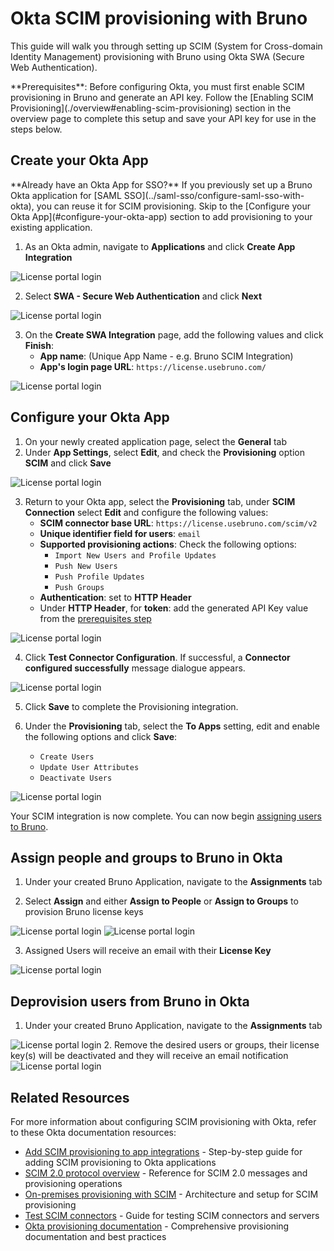 

# Okta SCIM provisioning with Bruno

This guide will walk you through setting up SCIM (System for Cross-domain Identity Management) provisioning with Bruno using Okta SWA (Secure Web Authentication).

<Callout type="info">
**Prerequisites**: Before configuring Okta, you must first enable SCIM provisioning in Bruno and generate an API key. Follow the [Enabling SCIM Provisioning](./overview#enabling-scim-provisioning) section in the overview page to complete this setup and save your API key for use in the steps below.
</Callout>

## Create your Okta App

<Callout type="info">
**Already have an Okta App for SSO?** If you previously set up a Bruno Okta application for [SAML SSO](../saml-sso/configure-saml-sso-with-okta), you can reuse it for SCIM provisioning. Skip to the [Configure your Okta App](#configure-your-okta-app) section to add provisioning to your existing application.
</Callout>

1. As an Okta admin, navigate to **Applications** and click **Create App Integration**

<Image src="/screenshots/sso-scim-management/okta/okta-swa-1.webp" alt="License portal login" width={800} height={600} className="rounded mt-4" />

2. Select **SWA - Secure Web Authentication** and click **Next**

<Image src="/screenshots/sso-scim-management/okta/okta-swa-2.webp" alt="License portal login" width={800} height={600} className="rounded mt-4" />

3. On the **Create SWA Integration** page, add the following values and click **Finish**:
   - **App name**: (Unique App Name - e.g. Bruno SCIM Integration)
   - **App's login page URL**: `https://license.usebruno.com/`

<Image src="/screenshots/sso-scim-management/okta/okta-swa-3.webp" alt="License portal login" width={800} height={600} className="rounded mt-4" />

## Configure your Okta App

1. On your newly created application page, select the **General** tab
2. Under **App Settings**, select **Edit**, and check the **Provisioning** option **SCIM** and click **Save**

<Image src="/screenshots/sso-scim-management/okta/okta-swa-5.webp" alt="License portal login" width={800} height={600} className="rounded mt-4" />

3. Return to your Okta app, select the **Provisioning** tab, under **SCIM Connection** select **Edit** and configure the following values:
   - **SCIM connector base URL**: `https://license.usebruno.com/scim/v2`
   - **Unique identifier field for users**: `email`
   - **Supported provisioning actions**: Check the following options:
     - `Import New Users and Profile Updates`
     - `Push New Users`
     - `Push Profile Updates`
     - `Push Groups`
   - **Authentication**: set to **HTTP Header**
   - Under **HTTP Header**, for **token**: add the generated API Key value from the [prerequisites step](./overview#enabling-scim-provisioning)

<Image src="/screenshots/sso-scim-management/okta/okta-swa-7.webp" alt="License portal login" width={800} height={600} className="rounded mt-4" />

4. Click **Test Connector Configuration**. If successful, a **Connector configured successfully** message dialogue appears.

<Image src="/screenshots/sso-scim-management/okta/okta-swa-8.webp" alt="License portal login" width={800} height={600} className="rounded mt-4" />

5. Click **Save** to complete the Provisioning integration.

6. Under the **Provisioning** tab, select the **To Apps** setting, edit and enable the following options and click **Save**:
   - `Create Users`
   - `Update User Attributes`
   - `Deactivate Users`

<Image src="/screenshots/sso-scim-management/okta/okta-swa-9.webp" alt="License portal login" width={800} height={600} className="rounded mt-4" />

Your SCIM integration is now complete. You can now begin [assigning users to Bruno](#assign-people-and-groups-to-bruno-in-okta).

## Assign people and groups to Bruno in Okta

1. Under your created Bruno Application, navigate to the **Assignments** tab

2. Select **Assign** and either **Assign to People** or **Assign to Groups** to provision Bruno license keys

<Image src="/screenshots/sso-scim-management/okta/okta-swa-15.webp" alt="License portal login" width={800} height={600} className="rounded mt-4" />

<Image src="/screenshots/sso-scim-management/okta/okta-swa-16.webp" alt="License portal login" width={800} height={600} className="rounded mt-4" />

3. Assigned Users will receive an email with their **License Key**

<Image src="/screenshots/sso-scim-management/okta/okta-swa-12.webp" alt="License portal login" width={800} height={600} className="rounded mt-4" />

## Deprovision users from Bruno in Okta

1. Under your created Bruno Application, navigate to the **Assignments** tab
<Image src="/screenshots/sso-scim-management/okta/okta-swa-13.webp" alt="License portal login" width={800} height={600} className="rounded mt-4" />
2. Remove the desired users or groups, their license key(s) will be deactivated and they will receive an email notification
<Image src="/screenshots/sso-scim-management/okta/okta-swa-14.webp" alt="License portal login" width={800} height={600} className="rounded mt-4" />

## Related Resources

For more information about configuring SCIM provisioning with Okta, refer to these Okta documentation resources:

- [Add SCIM provisioning to app integrations](https://help.okta.com/en-us/content/topics/apps/apps_app_integration_wizard_scim.htm) - Step-by-step guide for adding SCIM provisioning to Okta applications
- [SCIM 2.0 protocol overview](https://help.okta.com/en-us/content/topics/provisioning/opp/opp-provision-scim-messages.htm) - Reference for SCIM 2.0 messages and provisioning operations
- [On-premises provisioning with SCIM](https://help.okta.com/en-us/content/topics/provisioning/opp/opp-architecture.htm) - Architecture and setup for SCIM provisioning
- [Test SCIM connectors](https://help.okta.com/en-us/content/topics/provisioning/opp/opp-test-scim-server.htm) - Guide for testing SCIM connectors and servers
- [Okta provisioning documentation](https://help.okta.com/en-us/content/topics/provisioning/provisioning.htm) - Comprehensive provisioning documentation and best practices
